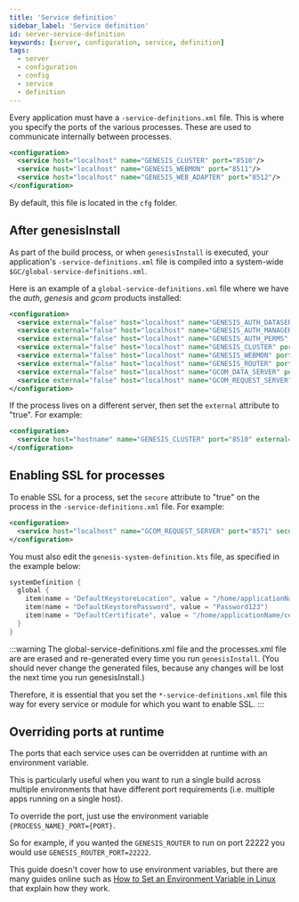 ```yaml
---
title: 'Service definition'
sidebar_label: 'Service definition'
id: server-service-definition
keywords: [server, configuration, service, definition]
tags:
  - server
  - configuration
  - config
  - service 
  - definition
---
```



Every application must have a `-service-definitions.xml` file. This is where you specify the ports of the various processes. These are used to communicate internally between processes.

```xml
<configuration>
  <service host="localhost" name="GENESIS_CLUSTER" port="8510"/>
  <service host="localhost" name="GENESIS_WEBMON" port="8511"/>
  <service host="localhost" name="GENESIS_WEB_ADAPTER" port="8512"/>
</configuration>
```
By default, this file is located in the `cfg` folder.

## After genesisInstall
As part of the build process, or when `genesisInstall` is executed, your application's `-service-definitions.xml` file is compiled into a system-wide `$GC/global-service-definitions.xml`. 

Here is an example of a `global-service-definitions.xml` file where we have the _auth_, _genesis_ and _gcom_ products installed:

```xml
<configuration>
  <service external="false" host="localhost" name="GENESIS_AUTH_DATASERVER" port="8502" secure="false"/>
  <service external="false" host="localhost" name="GENESIS_AUTH_MANAGER" port="8501" secure="false"/>
  <service external="false" host="localhost" name="GENESIS_AUTH_PERMS" port="8503" secure="false"/>
  <service external="false" host="localhost" name="GENESIS_CLUSTER" port="8510" secure="false"/>
  <service external="false" host="localhost" name="GENESIS_WEBMON" port="8511" secure="false"/>
  <service external="false" host="localhost" name="GENESIS_ROUTER" port="8512" secure="false"/>
  <service external="false" host="localhost" name="GCOM_DATA_SERVER" port="8570" secure="false"/>
  <service external="false" host="localhost" name="GCOM_REQUEST_SERVER" port="8571" secure="false"/>
</configuration>
```

If the process lives on a different server, then set the `external` attribute to  "true".
For example:

```xml
<configuration>
  <service host="hostname" name="GENESIS_CLUSTER" port="8510" external="true"/>
</configuration>
```

## Enabling SSL for processes
To enable SSL for a process, set the `secure` attribute to  "true" on the process in the `-service-definitions.xml` file.
For example:


```xml
<configuration>
  <service host="localhost" name="GCOM_REQUEST_SERVER" port="8571" secure="true"/>
</configuration>
```
You must also edit the `genesis-system-definition.kts` file, as specified in the example below:


```kotlin
systemDefinition {
  global {
    item(name = "DefaultKeystoreLocation", value = "/home/applicationName/keystore.jks")
    item(name = "DefaultKeystorePassword", value = "Password123")
    item(name = "DefaultCertificate", value = "/home/applicationName/certificate.crt")
  }
}
```

:::warning
The global-service-definitions.xml file and the processes.xml file are are erased and re-generated every time you run `genesisInstall`. (You should never change the generated files, because any changes will be lost the next time you run genesisInstall.)

Therefore, it is essential that you set the `*-service-definitions.xml` file this way for every service or module for which you want to enable SSL.
:::

## Overriding ports at runtime
The ports that each service uses can be overridden at runtime with an environment variable.

This is particularly useful when you want to run a single build across multiple environments that have different port requirements (i.e. multiple apps running on a single host).

To override the port, just use the environment variable `{PROCESS_NAME}_PORT={PORT}`.

So for example, if you wanted the `GENESIS_ROUTER` to run on port 22222 you would use `GENESIS_ROUTER_PORT=22222`.

This guide doesn't cover how to use environment variables, but there are many guides online such as [How to Set an Environment Variable in Linux](https://www.freecodecamp.org/news/how-to-set-an-environment-variable-in-linux/) that explain how they work.
